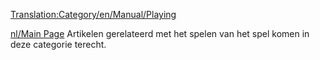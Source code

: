 [[Translation:Category/en/Manual/Playing]]

[[nl/Main Page]]
Artikelen gerelateerd met het spelen van het spel komen in deze categorie terecht.